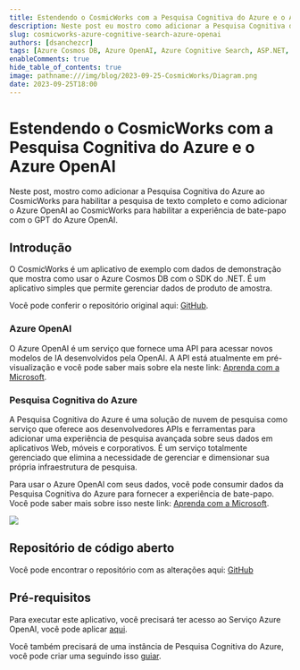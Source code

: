 ```yaml
---
title: Estendendo o CosmicWorks com a Pesquisa Cognitiva do Azure e o Azure OpenAI
description: Neste post eu mostro como adicionar a Pesquisa Cognitiva do Azure ao CosmicWorks para habilitar a pesquisa de texto completo e como adicionar o Azure OpenAI ao CosmicWorks para habilitar o bate-papo com o GPT.
slug: cosmicworks-azure-cognitive-search-azure-openai
authors: [dsanchezcr]
tags: [Azure Cosmos DB, Azure OpenAI, Azure Cognitive Search, ASP.NET, GitHub Actions]
enableComments: true
hide_table_of_contents: true
image: pathname:///img/blog/2023-09-25-CosmicWorks/Diagram.png
date: 2023-09-25T18:00
---
```


# Estendendo o CosmicWorks com a Pesquisa Cognitiva do Azure e o Azure OpenAI

Neste post, mostro como adicionar a Pesquisa Cognitiva do Azure ao CosmicWorks para habilitar a pesquisa de texto completo e como adicionar o Azure OpenAI ao CosmicWorks para habilitar a experiência de bate-papo com o GPT do Azure OpenAI.

<!--truncate-->

## Introdução

O CosmicWorks é um aplicativo de exemplo com dados de demonstração que mostra como usar o Azure Cosmos DB com o SDK do .NET. É um aplicativo simples que permite gerenciar dados de produto de amostra.

Você pode conferir o repositório original aqui: [GitHub](https://github.com/AzureCosmosDB/CosmicWorks).

### Azure OpenAI

O Azure OpenAI é um serviço que fornece uma API para acessar novos modelos de IA desenvolvidos pela OpenAI. A API está atualmente em pré-visualização e você pode saber mais sobre ela neste link: [Aprenda com a Microsoft](https://learn.microsoft.com/en-us/azure/ai-services/openai/concepts/overview).

### Pesquisa Cognitiva do Azure

A Pesquisa Cognitiva do Azure é uma solução de nuvem de pesquisa como serviço que oferece aos desenvolvedores APIs e ferramentas para adicionar uma experiência de pesquisa avançada sobre seus dados em aplicativos Web, móveis e corporativos. É um serviço totalmente gerenciado que elimina a necessidade de gerenciar e dimensionar sua própria infraestrutura de pesquisa.

Para usar o Azure OpenAI com seus dados, você pode consumir dados da Pesquisa Cognitiva do Azure para fornecer a experiência de bate-papo. Você pode saber mais sobre isso neste link: [Aprenda com a Microsoft](https://learn.microsoft.com/en-us/azure/ai-services/openai/concepts/use-your-data#data-source-options).

![](pathname:///img/blog/2023-09-25-CosmicWorks/Diagram.png)

## Repositório de código aberto

Você pode encontrar o repositório com as alterações aqui: [GitHub](https://github.com/dsanchezcr/CosmicWorksSampleApp)

## Pré-requisitos

Para executar este aplicativo, você precisará ter acesso ao Serviço Azure OpenAI, você pode aplicar [aqui](https://aka.ms/oai/access).

Você também precisará de uma instância de Pesquisa Cognitiva do Azure, você pode criar uma seguindo isso [guiar](https://docs.microsoft.com/en-us/azure/search/search-create-service-portal).